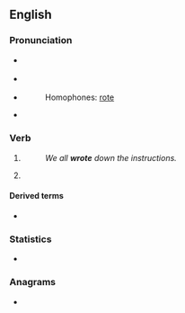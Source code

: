 ==English==

===Pronunciation===
* {{a|UK}} {{IPA|/ɹəʊt/|lang=en}}
* {{a|US}} {{IPA|/ɹɔʊt/|lang=en}}
* {{audio|en-us-wrote.ogg|Audio (US)|lang=en}}
*: Homophones: [[rote]]
* {{rhymes|əʊt|lang=en}}

===Verb===
{{head|en|verb form}}

# {{en-simple past of|write}}
#: ''We all '''wrote''' down the instructions.''
# {{lb|en|informal|nonstandard}} {{en-past of|write}}

====Derived terms====
* {{l|en|that's all she wrote}}

===Statistics===
* {{rank|faith|gentleman|persons|609|wrote|chief|company|sweet}}

===Anagrams===
* {{anagrams|en|Tower|tower|towre|twoer}}